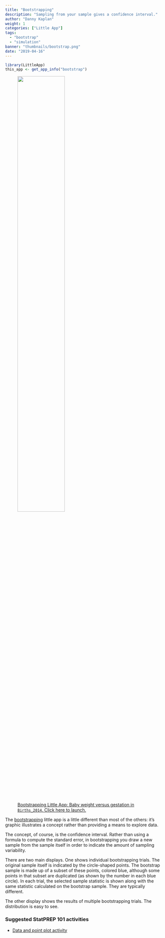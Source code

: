 ```yaml
---
title: "Bootstrapping"
description: "Sampling from your sample gives a confidence interval."
author: "Danny Kaplan"
weight: 1
categories: ["Little App"]
tags: 
  - "bootstrap"
  - "simulation"
banner: "thumbnails/bootstrap.png"
date: "2019-04-16"
---
```


```r
library(LittleApp)
this_app <- get_app_info("bootstrap")
```


<a href="`r this_app$url`"> 
<figure>
<img src="/thumbnails/bootstrap.png" class="thumbnail" width = "60%">
<figcaption>Bootstrapping Little App: Baby weight versus gestation in <code>Births_2014</code>. Click here to launch.</figcaption>
</figure>
<a>

The [bootstrapping](`r this_app$url`) little app is a little different than most of the others: it's graphic illustrates a concept rather than providing a means to explore data.

The concept, of course, is the confidence interval. Rather than using a formula to compute the standard error, in bootstrapping you draw a new sample from the sample itself in order to indicate the amount of sampling variability.

There are two main displays. One shows individual bootstrapping trials. The original sample itself is indicated by the circle-shaped points. The bootstrap sample is made up of a subset of these points, colored blue, although some points in that subset are duplicated (as shown by the number in each blue circle). In each trial, the selected sample statistic is shown along with the same statistic calculated on the bootstrap sample. They are typically different.

The other display shows the results of multiple bootstrapping trials. The distribution is easy to see. 


### Suggested StatPREP 101 activities

- [Data  and point plot activity](/blog/activity-bootstrap/)

